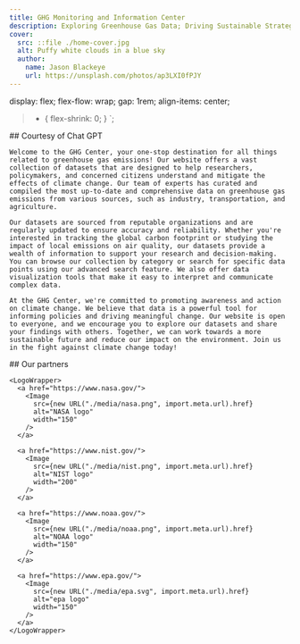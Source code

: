 ```yaml
---
title: GHG Monitoring and Information Center
description: Exploring Greenhouse Gas Data; Driving Sustainable Strategies through Powerful Analysis
cover:
  src: ::file ./home-cover.jpg
  alt: Puffy white clouds in a blue sky
  author:
    name: Jason Blackeye
    url: https://unsplash.com/photos/ap3LXI0fPJY
---
```



  display: flex;
  flex-flow: wrap;
  gap: 1rem;
  align-items: center;

  > * {
    flex-shrink: 0;
  }
`;

<Block type='wide'>
  <Prose>
    ## Courtesy of Chat GPT

    Welcome to the GHG Center, your one-stop destination for all things related to greenhouse gas emissions! Our website offers a vast collection of datasets that are designed to help researchers, policymakers, and concerned citizens understand and mitigate the effects of climate change. Our team of experts has curated and compiled the most up-to-date and comprehensive data on greenhouse gas emissions from various sources, such as industry, transportation, and agriculture.

    Our datasets are sourced from reputable organizations and are regularly updated to ensure accuracy and reliability. Whether you're interested in tracking the global carbon footprint or studying the impact of local emissions on air quality, our datasets provide a wealth of information to support your research and decision-making. You can browse our collection by category or search for specific data points using our advanced search feature. We also offer data visualization tools that make it easy to interpret and communicate complex data.

  </Prose>
</Block>

<Block >
  <Prose>

    At the GHG Center, we're committed to promoting awareness and action on climate change. We believe that data is a powerful tool for informing policies and driving meaningful change. Our website is open to everyone, and we encourage you to explore our datasets and share your findings with others. Together, we can work towards a more sustainable future and reduce our impact on the environment. Join us in the fight against climate change today!

  </Prose>
</Block>

<Block>
  <Prose>
    ## Our partners

    <LogoWrapper>
      <a href="https://www.nasa.gov/">
        <Image
          src={new URL("./media/nasa.png", import.meta.url).href}
          alt="NASA logo"
          width="150"
        />
      </a>

      <a href="https://www.nist.gov/">
        <Image
          src={new URL("./media/nist.png", import.meta.url).href}
          alt="NIST logo"
          width="200"
        />
      </a>

      <a href="https://www.noaa.gov/">
        <Image
          src={new URL("./media/noaa.png", import.meta.url).href}
          alt="NOAA logo"
          width="150"
        />
      </a>

      <a href="https://www.epa.gov/">
        <Image
          src={new URL("./media/epa.svg", import.meta.url).href}
          alt="epa logo"
          width="150"
        />
      </a>
    </LogoWrapper>
  </Prose>
</Block>

<FeaturedDiscoveries />
